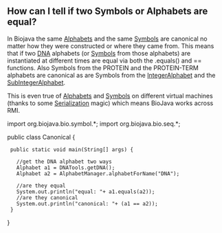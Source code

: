 == How can I tell if two Symbols or Alphabets are equal? ==

In Biojava the same [http://www.biojava.org/docs/api14/org/biojava/bio/symbol/Alphabet.html Alphabets] and the same [http://www.biojava.org/docs/api14/org/biojava/bio/symbol/Symbol.html Symbols] are canonical no matter how they were constructed or where they came from. This means that if two [[wp:DNA|DNA]] alphabets (or [http://www.biojava.org/docs/api14/org/biojava/bio/symbol/Symbol.html Symbols] from those alphabets) are instantiated at different times are equal via both the .equals() and == functions. Also Symbols from the PROTEIN and the PROTEIN-TERM alphabets are canonical as are Symbols from the [http://www.biojava.org/docs/api14/org/biojava/bio/symbol/IntegerAlphabet.html IntegerAlphabet] and the [http://www.biojava.org/docs/api14/org/biojava/bio/symbol/IntegerAlphabet.SubIntegerAlphabet.html SubIntegerAlphabet].

This is even true of [http://www.biojava.org/docs/api14/org/biojava/bio/symbol/Alphabet.html Alphabets] and [http://www.biojava.org/docs/api14/org/biojava/bio/symbol/Symbol.html Symbols] on different virtual machines (thanks to some [http://java.sun.com/j2se/1.4.2/docs/api/java/io/Serializable.html Serialization] magic) which means BioJava works across RMI.


<java>
import org.biojava.bio.symbol.*;
import org.biojava.bio.seq.*;

public class Canonical {
  public static void main(String[] args) {

    //get the DNA alphabet two ways
    Alphabet a1 = DNATools.getDNA();
    Alphabet a2 = AlphabetManager.alphabetForName("DNA");

    //are they equal
    System.out.println("equal: "+ a1.equals(a2));
    //are they canonical
    System.out.println("canonical: "+ (a1 == a2));
  }
}
</java>